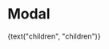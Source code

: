 
<Meta title="Objects|Modal" component={Modal} />

# Modal

<Preview>
  <Story name="default">
    <Modal
      isOpen={boolean("isOpen", true)}
      size={select("size", {
        "": null,
        sm: "sm",
        md: "md",
      })}
      triggerLabel={text("triggerLabel", "Open Modal")}
      closeLabel={text("closeLabel", "Close Modal")}
    >
      {text("children", "children")}
    </Modal>
  </Story>
</Preview>
